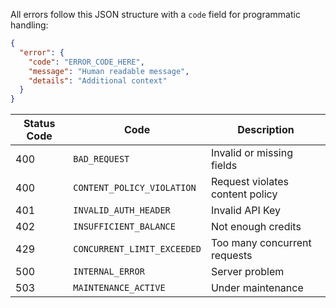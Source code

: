 All errors follow this JSON structure with a `code` field for programmatic handling:

```json
{
  "error": {
    "code": "ERROR_CODE_HERE",
    "message": "Human readable message",
    "details": "Additional context"
  }
}
```

| Status Code | Code | Description |
|-------------|------|-------------|
| 400 | `BAD_REQUEST` | Invalid or missing fields |
| 400 | `CONTENT_POLICY_VIOLATION` | Request violates content policy |
| 401 | `INVALID_AUTH_HEADER` | Invalid API Key |
| 402 | `INSUFFICIENT_BALANCE` | Not enough credits |
| 429 | `CONCURRENT_LIMIT_EXCEEDED` | Too many concurrent requests |
| 500 | `INTERNAL_ERROR` | Server problem |
| 503 | `MAINTENANCE_ACTIVE` | Under maintenance |